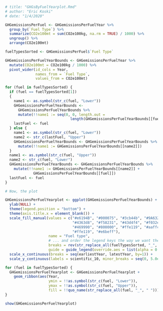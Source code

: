 ```r
# title: "GHGsByFuelYearplot.Rmd"
# author: "Eric Koski"
# date: "1/4/2020"

GHGemissionsPerFuel <- GHGemissionsPerFuelYear %>%
  group_by(`Fuel Type`) %>%
  summarize(CO2e100mt = sum(CO2e100kg, na.rm = TRUE) / 1000) %>%
  ungroup() %>%
  arrange(CO2e100mt)

fuelTypesSorted <- GHGemissionsPerFuel$`Fuel Type`

GHGemissionsPerFuelYearBounds <- GHGemissionsPerFuelYear %>%
  mutate(CO2e100mt = CO2e100kg / 1000) %>%
  pivot_wider(id_cols = Year,
              names_from = `Fuel Type`,
              values_from = CO2e100mt)

for (fuel in fuelTypesSorted) {
  if (fuel == fuelTypesSorted[1])
  {
    name1 <- as.symbol(str_c(fuel, "Lower"))
    GHGemissionsPerFuelYearBounds <- 
      GHGemissionsPerFuelYearBounds %>%
      mutate(!!name1 := seq(0, 0, length.out = 
                              length(GHGemissionsPerFuelYearBounds[[fuel]])))
    lastFuel <- fuel
  } else {
    name1 <- as.symbol(str_c(fuel, "Lower"))
    name2 <- str_c(lastFuel, "Upper")
    GHGemissionsPerFuelYearBounds <- GHGemissionsPerFuelYearBounds %>%
      mutate(!!name1 := GHGemissionsPerFuelYearBounds[[name2]])
  }
  name1 <- as.symbol(str_c(fuel, "Upper"))
  name2 <- str_c(fuel, "Lower")
  GHGemissionsPerFuelYearBounds <- GHGemissionsPerFuelYearBounds %>%
    mutate(!!name1 := GHGemissionsPerFuelYearBounds[[name2]] + 
             GHGemissionsPerFuelYearBounds[[fuel]])
  lastFuel <- fuel
}

# Now, the plot

GHGemissionsPerFuelYearplot <- ggplot(GHGemissionsPerFuelYearBounds) +
  ylab(NULL) +
  theme(legend.position = "bottom") +
  theme(axis.title.x = element_blank()) +
  scale_fill_manual(values = c("#e6194B", "#000075", "#3cb44b", "#9A6324", 
                               "#4363d8", "#f58231", "#43d4f4", "#f032e6", 
                               "#469990", "#800000", "#ffe119", "#aaffc3", 
                               "#ffe119", "#e6beff"),
                    name = "Fuel type", 
                    # ... and order the legend keys the way we want them!
                    breaks = rev(str_replace_all(fuelTypesSorted, "_", " ")),
                    guide = guide_legend(override.aes = list(alpha = 0.6))) +
  scale_x_continuous(breaks = seq(earliestYear, latestYear, by=1)) +
  scale_y_continuous(labels = scientific_10, minor_breaks = seq(0, 5.0e6, by=1.0e5))

for (fuel in fuelTypesSorted) {
  GHGemissionsPerFuelYearplot <- GHGemissionsPerFuelYearplot +
    geom_ribbon(aes(Year, 
                    ymin = !!as.symbol(str_c(fuel, "Lower")), 
                    ymax = !!as.symbol(str_c(fuel, "Upper")), 
                    fill = !!quo_name(str_replace_all(fuel, "_", " "))), alpha = 0.6)
}

show(GHGemissionsPerFuelYearplot)

```